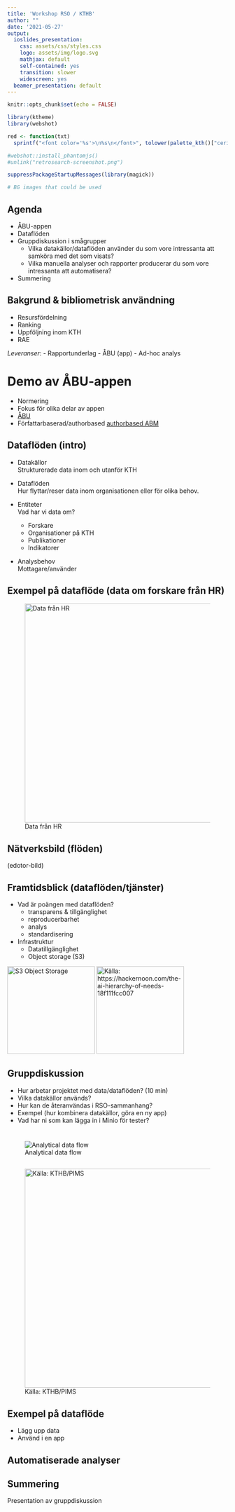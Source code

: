 ```yaml
---
title: 'Workshop RSO / KTHB'
author: ""
date: '2021-05-27'
output:
  ioslides_presentation:
    css: assets/css/styles.css
    logo: assets/img/logo.svg
    mathjax: default
    self-contained: yes
    transition: slower
    widescreen: yes
  beamer_presentation: default
---
```

  
```r
knitr::opts_chunk$set(echo = FALSE)

library(ktheme)
library(webshot)

red <- function(txt) 
  sprintf("<font color='%s'>\n%s\n</font>", tolower(palette_kth()["cerise"]), txt)

#webshot::install_phantomjs()
#unlink("retrosearch-screenshot.png")

suppressPackageStartupMessages(library(magick))

# BG images that could be used

```

## Agenda

- ÅBU-appen
- Dataflöden
- Gruppdiskussion i smågrupper
  - Vilka datakällor/dataflöden använder du som vore intressanta att samköra med det som visats?
  - Vilka manuella analyser och rapporter producerar du som vore intressanta att automatisera?
- Summering

<!--
https://intra.kth.se/itm/nyheter/mikael-ostling-rankingens-krigare-1.1075812 
-->

## Bakgrund & bibliometrisk användning

- Resursfördelning
- Ranking
- Uppföljning inom KTH
- RAE

*Leveranser*:
- Rapportunderlag
- ÅBU (app)
- Ad-hoc analys

# Demo av ÅBU-appen

- Normering
- Fokus för olika delar av appen
- [ÅBU](https://kth.se/abm)
- Författarbaserad/authorbased [authorbased ABM](https://bibliometrics.lib.kth.se/beta/authorbased)

## Dataflöden (intro)

- Datakällor  
  Strukturerade data inom och utanför KTH

- Dataflöden   
  Hur flyttar/reser data inom organisationen eller för olika behov.
  
- Entiteter  
  Vad har vi data om?

  - Forskare
  - Organisationer på KTH
  - Publikationer
  - Indikatorer
  
- Analysbehov  
  Mottagare/använder 

## Exempel på dataflöde (data om forskare från HR)

![Data från HR](buckets.png){height=500px}

## Nätverksbild (flöden)

(edotor-bild)

## Framtidsblick (dataflöden/tjänster)

- Vad är poängen med dataflöden?  
    - transparens & tillgänglighet
    - reproducerbarhet
    - analys
    - standardisering
- Infrastruktur
  - Datatillgänglighet
  - Object storage (S3)

![S3 Object Storage](minio.png){height=200px}
![Källa: https://hackernoon.com/the-ai-hierarchy-of-needs-18f111fcc007](https://cdn.hackernoon.com/hn-images/1*7IMev5xslc9FLxr9hHhpFw.png){height=200px}

## Gruppdiskussion

  - Hur arbetar projektet med data/dataflöden? (10 min) 
  - Vilka datakällor används?
  - Hur kan de återanvändas i RSO-sammanhang?
  - Exempel (hur kombinera datakällor, göra en ny app)
  - Vad har ni som kan lägga in i Minio för tester?

##


#

##

![Analytical data flow](overview.svg){width=800;}

##

![Källa: KTHB/PIMS](data-overview-kthb.png){height=500px}

## Exempel på dataflöde

- Lägg upp data
- Använd i en app




  
## Automatiserade analyser

## Summering

Presentation av gruppdiskussion